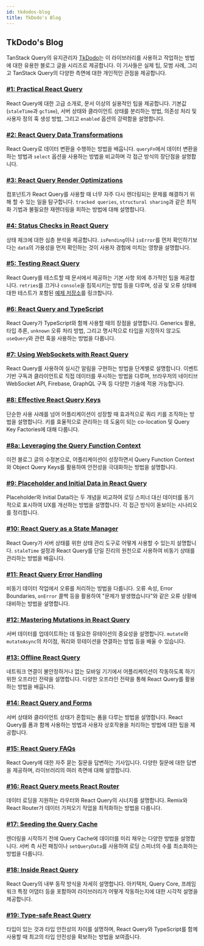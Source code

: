 ```yaml
---
id: tkdodos-blog
title: TkDodo's Blog
---
```


## TkDodo's Blog

TanStack Query의 유지관리자 [TkDodo](https://twitter.com/tkdodo)는 이 라이브러리를 사용하고 작업하는 방법에 대한 유용한 블로그 글을 시리즈로 제공합니다. 이 기사들은 실제 팁, 모범 사례, 그리고 TanStack Query의 다양한 측면에 대한 개인적인 관점을 제공합니다.

### [#1: Practical React Query](https://tkdodo.eu/blog/practical-react-query)

React Query에 대한 고급 소개로, 문서 이상의 실용적인 팁을 제공합니다. 기본값(`staleTime`과 `gcTime`), 서버 상태와 클라이언트 상태를 분리하는 방법, 의존성 처리 및 사용자 정의 훅 생성 방법, 그리고 `enabled` 옵션의 강력함을 설명합니다.

### [#2: React Query Data Transformations](https://tkdodo.eu/blog/react-query-data-transformations)

React Query로 데이터 변환을 수행하는 방법을 배웁니다. `queryFn`에서 데이터 변환을 하는 방법과 `select` 옵션을 사용하는 방법을 비교하며 각 접근 방식의 장단점을 설명합니다.

### [#3: React Query Render Optimizations](https://tkdodo.eu/blog/react-query-render-optimizations)

컴포넌트가 React Query를 사용할 때 너무 자주 다시 렌더링되는 문제를 해결하기 위해 할 수 있는 일을 탐구합니다. `tracked queries`, `structural sharing`과 같은 최적화 기법과 불필요한 재렌더링을 피하는 방법에 대해 설명합니다.

### [#4: Status Checks in React Query](https://tkdodo.eu/blog/status-checks-in-react-query)

상태 체크에 대한 심층 분석을 제공합니다. `isPending`이나 `isError`를 먼저 확인하기보다는 `data`의 가용성을 먼저 확인하는 것이 사용자 경험에 미치는 영향을 설명합니다.

### [#5: Testing React Query](https://tkdodo.eu/blog/testing-react-query)

React Query를 테스트할 때 문서에서 제공하는 기본 사항 외에 추가적인 팁을 제공합니다. `retries`를 끄거나 `console`을 침묵시키는 방법 등을 다루며, 성공 및 오류 상태에 대한 테스트가 포함된 [예제 저장소](https://github.com/TkDodo/testing-react-query)를 링크합니다.

### [#6: React Query and TypeScript](https://tkdodo.eu/blog/react-query-and-type-script)

React Query가 TypeScript와 함께 사용할 때의 장점을 설명합니다. Generics 활용, 타입 추론, `unknown` 오류 처리 방법, 그리고 명시적으로 타입을 지정하지 않고도 `useQuery`와 관련 훅을 사용하는 방법을 다룹니다.

### [#7: Using WebSockets with React Query](https://tkdodo.eu/blog/using-web-sockets-with-react-query)

React Query를 사용하여 실시간 알림을 구현하는 방법을 단계별로 설명합니다. 이벤트 기반 구독과 클라이언트로 직접 데이터를 푸시하는 방법을 다루며, 브라우저의 네이티브 WebSocket API, Firebase, GraphQL 구독 등 다양한 기술에 적용 가능합니다.

### [#8: Effective React Query Keys](https://tkdodo.eu/blog/effective-react-query-keys)

단순한 사용 사례를 넘어 어플리케이션이 성장할 때 효과적으로 쿼리 키를 조직하는 방법을 설명합니다. 키를 효율적으로 관리하는 데 도움이 되는 co-location 및 Query Key Factories에 대해 다룹니다.

### [#8a: Leveraging the Query Function Context](https://tkdodo.eu/blog/leveraging-the-query-function-context)

이전 블로그 글의 수정본으로, 어플리케이션이 성장하면서 Query Function Context와 Object Query Keys를 활용하여 안전성을 극대화하는 방법을 설명합니다.

### [#9: Placeholder and Initial Data in React Query](https://tkdodo.eu/blog/placeholder-and-initial-data-in-react-query)

Placeholder와 Initial Data라는 두 개념을 비교하여 로딩 스피너 대신 데이터를 동기적으로 표시하여 UX를 개선하는 방법을 설명합니다. 각 접근 방식이 돋보이는 시나리오를 정리합니다.

### [#10: React Query as a State Manager](https://tkdodo.eu/blog/react-query-as-a-state-manager)

React Query가 서버 상태를 위한 상태 관리 도구로 어떻게 사용할 수 있는지 설명합니다. `staleTime` 설정과 React Query를 단일 진리의 원천으로 사용하여 비동기 상태를 관리하는 방법을 배웁니다.

### [#11: React Query Error Handling](https://tkdodo.eu/blog/react-query-error-handling)

비동기 데이터 작업에서 오류를 처리하는 방법을 다룹니다. 오류 속성, Error Boundaries, `onError` 콜백 등을 활용하여 "문제가 발생했습니다"와 같은 오류 상황에 대비하는 방법을 설명합니다.

### [#12: Mastering Mutations in React Query](https://tkdodo.eu/blog/mastering-mutations-in-react-query)

서버 데이터를 업데이트하는 데 필요한 뮤테이션의 중요성을 설명합니다. `mutate`와 `mutateAsync`의 차이점, 쿼리와 뮤테이션을 연결하는 방법 등을 배울 수 있습니다.

### [#13: Offline React Query](https://tkdodo.eu/blog/offline-react-query)

네트워크 연결이 불안정하거나 없는 모바일 기기에서 어플리케이션이 작동하도록 하기 위한 오프라인 전략을 설명합니다. 다양한 오프라인 전략을 통해 React Query를 활용하는 방법을 배웁니다.

### [#14: React Query and Forms](https://tkdodo.eu/blog/react-query-and-forms)

서버 상태와 클라이언트 상태가 혼합되는 폼을 다루는 방법을 설명합니다. React Query를 폼과 함께 사용하는 방법과 사용자 상호작용을 처리하는 방법에 대한 팁을 제공합니다.

### [#15: React Query FAQs](https://tkdodo.eu/blog/react-query-fa-qs)

React Query에 대한 자주 묻는 질문을 답변하는 기사입니다. 다양한 질문에 대한 답변을 제공하며, 라이브러리의 여러 측면에 대해 설명합니다.

### [#16: React Query meets React Router](https://tkdodo.eu/blog/react-query-meets-react-router)

데이터 로딩을 지원하는 라우터와 React Query의 시너지를 설명합니다. Remix와 React Router가 데이터 가져오기 작업을 최적화하는 방법을 다룹니다.

### [#17: Seeding the Query Cache](https://tkdodo.eu/blog/seeding-the-query-cache)

렌더링을 시작하기 전에 Query Cache에 데이터를 미리 채우는 다양한 방법을 설명합니다. 서버 측 사전 패칭이나 `setQueryData`를 사용하여 로딩 스피너의 수를 최소화하는 방법을 다룹니다.

### [#18: Inside React Query](https://tkdodo.eu/blog/inside-react-query)

React Query의 내부 동작 방식을 자세히 설명합니다. 아키텍처, Query Core, 프레임워크 특정 어댑터 등을 포함하여 라이브러리가 어떻게 작동하는지에 대한 시각적 설명을 제공합니다.

### [#19: Type-safe React Query](https://tkdodo.eu/blog/type-safe-react-query)

타입이 있는 것과 타입 안전성의 차이를 설명하며, React Query와 TypeScript를 함께 사용할 때 최고의 타입 안전성을 확보하는 방법을 보여줍니다.
